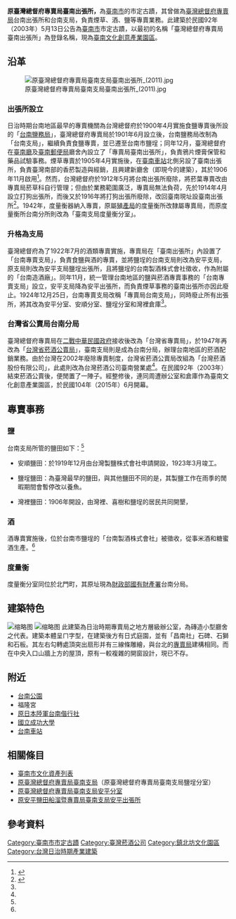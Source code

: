 {{tw monument
|name=原臺灣總督府專賣局臺南出張所
|formername=
|image=原臺灣總督府專賣局臺南支局臺南出張所 - panoramio.jpg
|imagename=
|othername=
|formalname=
|level=直轄市定古蹟
|class=其他設施-公共建築
|time={{JPN}}明治三十九年（1906年）
|location={{TWN}}台南市北區北門路二段10號
|open=
|cost=免費參觀
|website=https://www.b16tainan.com.tw/ 台南文化創意產業園區
|reg_url =https://nchdb.boch.gov.tw/assets/overview/monument/20030513000016
}}
'''原臺灣總督府專賣局臺南出張所，'''為[[臺南市|臺南市]]的市定古蹟，其曾做為[[臺灣總督府|臺灣總督府]][[專賣局|專賣局]]台南出張所和台南支局，負責煙草、酒、鹽等專賣業務。此建築於民國92年（2003年）5月13日公告為[[臺南市|臺南市]]市定古蹟{{r|文}}，以最初的名稱「臺灣總督府專賣局臺南出張所」為登錄名稱，現為[[臺南文化創意產業園區|臺南文化創意產業園區]]。

== 沿革 ==
[[File:原臺灣總督府專賣局臺南支局臺南出張所_(2011).jpg|thumb]]
=== 出張所設立 ===
日治時期台南地區最早的專賣機關為台灣總督府於1900年4月實施食鹽專賣後所設的「[[臺灣鹽務局|台南鹽務局]]」，臺灣總督府專賣局於1901年6月設立後，台南鹽務局改制為「台南支局」，繼續負責食鹽專賣，並已遷至台南市鹽埕；同年12月，臺灣總督府在[[臺南廳|臺南廳]]及[[臺南郵便局|臺南郵便局]]廳舍內設立了「專賣局臺南出張所」，負責鴉片煙膏保管和藥品試驗事務。煙草專賣於1905年4月實施後，在[[臺南車站|臺南車站]]北側另設了臺南出張所，負責臺灣南部的香菸製造與經銷，且興建新廳舍（即現今的建築），其於1906年11月啟用<ref name=":0">{{Cite web|title=從總督府專賣局出張所到文創園區|url=http://faculty.stust.edu.tw/~davidlim/621GEP/GEP06/gep0654/gep0654_04.pdf|accessdate=|author=蕭百芳|date=2015-05-15|format=|publisher=南臺通識電子報|language=}}</ref>。然而，台灣總督府於1912年5月將台南出張所廢除，將菸葉專賣改由專賣局菸草科自行管理；但由於業務範圍廣泛，專賣局無法負荷，先於1914年4月設立打狗出張所，而後又於1916年將打狗出張所廢除，改回臺南現址設臺南出張所<ref name=":1">{{Cite web|title=專賣事業概要|url=http://stfb.ntl.edu.tw/cgi-bin/gs32/gsweb.cgi?o=dbook&s=id=%22jpli2012-bk-sxt_0755_72_1937%22.&searchmode=basic|accessdate=|author=|date=1937-10-25|format=|publisher=專賣局臺南支局|language=|archive-date=2020-08-04|archive-url=https://web.archive.org/web/20200804045627/http://stfb.ntl.edu.tw/cgi-bin/gs32/gsweb.cgi?o=dbook&s=id=%22jpli2012-bk-sxt_0755_72_1937%22.&searchmode=basic|dead-url=no}}</ref>。1942年，度量衡器納入專賣，原屬[[臺灣總督府殖產局|殖產局]]的度量衡所改隸屬專賣局，而原度量衡所台南分所則改為「臺南支局度量衡分室」。

=== 升格為支局 ===
臺灣總督府為了1922年7月的酒類專賣實施，專賣局在「臺南出張所」內設置了「台南專賣支局」，負責食鹽與酒的專賣，並將鹽埕的台南支局則改為安平支局，原支局則改為安平支局鹽埕出張所，且將鹽埕的台南製酒株式會社徵收，作為附屬的「台南造酒廠」。同年11月，統一管理台南地區的鹽與菸酒專賣事務的「台南專賣支局」設立，安平支局降為安平出張所，而負責煙草事務的臺南出張所亦因此廢止。1924年12月25日，台南專賣支局改稱「專賣局台南支局」，同時廢止所有出張所，將其改為安平分室、安順分室、鹽埕分室和灣裡倉庫<ref name=":1" />。

=== 台灣省公賣局台南分局 ===
臺灣總督府專賣局在[[二戰|二戰]][[中華民國政府|中華民國政府]]接收後改為「台灣省專賣局」，於1947年再改為「[[台灣省菸酒公賣局|台灣省菸酒公賣局]]」，臺南支局則是成為台南分局，辦理台南地區的菸酒配銷業務。由於台灣在2002年廢除專賣制度，台灣省菸酒公賣局改組為「台灣菸酒股份有限公司」，此處則改為台灣菸酒公司臺南營業處<ref name=":0" />。在民國92年（2003年）結束菸酒公賣後，便閒置了一陣子。經整修後，連同周遭辦公室和倉庫作為臺南文化創意產業園區，於民國104年（2015年）6月開幕。

== 專賣事務 ==

=== 鹽 ===
台南支局所管的鹽田如下：<ref name=":1" />

* 安順鹽田：於1919年12月由台灣製鹽株式會社申請開設，1923年3月竣工。

* 鹽埕鹽田：為臺灣最早的鹽田，與其他鹽田不同的是，其製鹽工作在雨季的閒暇期間會暫停改以養魚。

* 灣裡鹽田：1906年開設，由灣裡、喜樹和鹽埕的居民共同開墾，

=== 酒 ===
酒專賣實施後，位於台南市鹽埕的「台南製酒株式會社」被徵收，從事米酒和糖蜜酒生產。<ref name=":1" />

=== 度量衡 ===
度量衡分室同位於北門町，其原址現為[[財政部國有財產署|財政部國有財產署]]台南分局。

== 建築特色 ==
[[File:專賣局台南支局.jpg|缩略图]]
[[File:專賣局台南支局昌南社.jpg|缩略图]]
此建築為日治時期專賣局之地方層級辦公室，為磚造小型廳舍之代表。建築本體呈ㄇ字型，在建築後方有日式庭園，並有「昌南社」石碑、石獅和石板。其左右勾轉處頂突出扇形并有三線條雕繪，與台北的[[專賣局|專賣局]]建構相同。而在中央入口山牆上方的屋頂，原有一較複雜的開窗設計，現已不存。
== 附近 ==

* [[台南公園|台南公園]]
* 福隆宮
* [[原日本陸軍臺南偕行社|原日本陸軍台南偕行社]]
* [[國立成功大學|國立成功大學]]
* [[臺南車站|台南車站]]

== 相關條目 ==
* [[臺南市文化資產列表|臺南市文化資產列表]]
*[[原臺灣總督府專賣局臺南支局鹽埕分室|原臺灣總督府專賣局臺南支局]]（原臺灣總督府專賣局臺南支局鹽埕分室）
*[[原臺灣總督府專賣局臺南支局安平分室|原臺灣總督府專賣局臺南支局安平分室]]
*[[原安順鹽田船溜暨專賣局臺南支局安平出張所安順鹽分室|原安平鹽田船溜暨專賣局臺南支局安平出張所]]

== 參考資料 ==
{{reflist|refs=
<ref name="文">[https://nchdb.boch.gov.tw/assets/advanceSearch/monument/20030513000016 原臺灣總督府專賣局臺南出張所].文化部文化資產局</ref>
}}

{{commons category|Tainan Cultural and Creative Park}}

{{臺南市古蹟}}
{{台灣直轄市定古蹟}}
[[Category:臺南市市定古蹟|Category:臺南市市定古蹟]]
[[Category:臺灣菸酒公司|Category:臺灣菸酒公司]]
[[Category:鎮北坊文化園區|Category:鎮北坊文化園區]]
[[Category:台灣日治時期產業建築|Category:台灣日治時期產業建築]]